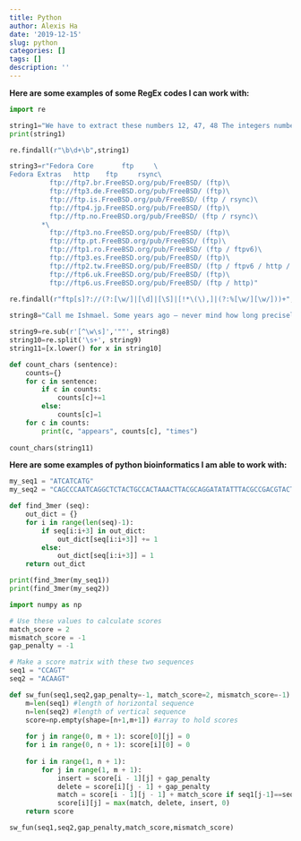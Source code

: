```yaml
---
title: Python
author: Alexis Ha
date: '2019-12-15'
slug: python
categories: []
tags: []
description: ''
---
```


**Here are some examples of some RegEx codes I can work with:**

```python
import re

string1="We have to extract these numbers 12, 47, 48 The integers numbers are also interesting: 189 2036 314\',\' is a separator, so please extract these numbers 125,789,1450 and also these 564,90456 We like to offer you 7890$ per month in order to complete this task... we are joking"
print(string1)

re.findall(r"\b\d+\b",string1)
```

```python
string3=r"Fedora Core 		ftp 	\
Fedora Extras 	http 	ftp 	rsync\
          ftp://ftp7.br.FreeBSD.org/pub/FreeBSD/ (ftp)\
          ftp://ftp3.de.FreeBSD.org/pub/FreeBSD/ (ftp)\
          ftp://ftp.is.FreeBSD.org/pub/FreeBSD/ (ftp / rsync)\
          ftp://ftp4.jp.FreeBSD.org/pub/FreeBSD/ (ftp)\
          ftp://ftp.no.FreeBSD.org/pub/FreeBSD/ (ftp / rsync)\
        *\
          ftp://ftp3.no.FreeBSD.org/pub/FreeBSD/ (ftp)\
          ftp://ftp.pt.FreeBSD.org/pub/FreeBSD/ (ftp)\
          ftp://ftp1.ro.FreeBSD.org/pub/FreeBSD/ (ftp / ftpv6)\
          ftp://ftp3.es.FreeBSD.org/pub/FreeBSD/ (ftp)\
          ftp://ftp2.tw.FreeBSD.org/pub/FreeBSD/ (ftp / ftpv6 / http / httpv6 / rsync / rsyncv6)\
          ftp://ftp6.uk.FreeBSD.org/pub/FreeBSD/ (ftp)\
          ftp://ftp6.us.FreeBSD.org/pub/FreeBSD/ (ftp / http)"
          
re.findall(r"ftp[s]?://(?:[\w/]|[\d]|[\S]|[!*\(\),]|(?:%[\w/][\w/]))+", string3)
```

```python
string8="Call me Ishmael. Some years ago — never mind how long precisely — having little or no money in my purse, and nothing particular to interest me on shore, I thought I would sail about a little and see the watery part of the world. It is a way I have of driving off the spleen, and regulating the circulation. Whenever I find myself growing grim about the mouth; whenever it is a damp, drizzly November in my soul; whenever I find myself involuntarily pausing before coffin warehouses, and bringing up the rear of every funeral I meet; and especially whenever my hypos get such an upper hand of me, that it requires a strong moral principle to prevent me from deliberately stepping into the street, and methodically knocking people’s hats off — then, I account it high time to get to sea as soon as I can. This is my substitute for pistol and ball. With a philosophical flourish Cato throws himself upon his sword; I quietly take to the ship. There is nothing surprising in this. If they but knew it, almost all men in their degree, some time or other, cherish very nearly the same feelings towards the ocean with me."

string9=re.sub(r'[^\w\s]','""', string8)
string10=re.split('\s+', string9)
string11=[x.lower() for x in string10]

def count_chars (sentence):
    counts={}
    for c in sentence:
        if c in counts:
            counts[c]+=1
        else:
            counts[c]=1
    for c in counts:
        print(c, "appears", counts[c], "times")
        
count_chars(string11)
```

**Here are some examples of python bioinformatics I am able to work with:**

```python
my_seq1 = "ATCATCATG"
my_seq2 = "CAGCCCAATCAGGCTCTACTGCCACTAAACTTACGCAGGATATATTTACGCCGACGTACT"

def find_3mer (seq):
    out_dict = {}
    for i in range(len(seq)-1):
        if seq[i:i+3] in out_dict:
            out_dict[seq[i:i+3]] += 1
        else:
            out_dict[seq[i:i+3]] = 1
    return out_dict

print(find_3mer(my_seq1))
print(find_3mer(my_seq2))
```


```python
import numpy as np

# Use these values to calculate scores
match_score = 2
mismatch_score = -1
gap_penalty = -1

# Make a score matrix with these two sequences
seq1 = "CCAGT"
seq2 = "ACAAGT"

def sw_fun(seq1,seq2,gap_penalty=-1, match_score=2, mismatch_score=-1):
    m=len(seq1) #length of horizontal sequence
    n=len(seq2) #length of vertical sequence
    score=np.empty(shape=[n+1,m+1]) #array to hold scores
   
    for j in range(0, m + 1): score[0][j] = 0
    for i in range(0, n + 1): score[i][0] = 0
    
    for i in range(1, n + 1): 
        for j in range(1, m + 1):
            insert = score[i - 1][j] + gap_penalty 
            delete = score[i][j - 1] + gap_penalty 
            match = score[i - 1][j - 1] + match_score if seq1[j-1]==seq2[i-1] else mismatch_score
            score[i][j] = max(match, delete, insert, 0)
    return score

sw_fun(seq1,seq2,gap_penalty,match_score,mismatch_score)
```



